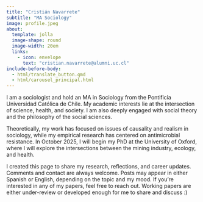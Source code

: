 ```yaml
---
title: "Cristián Navarrete"
subtitle: "MA Sociology"
image: profile.jpeg
about:
  template: jolla
  image-shape: round
  image-width: 20em
  links: 
    - icon: envelope
      text: "cristian.navarrete@alumni.uc.cl"
include-before-body: 
  - html/translate_button.qmd
  - html/carousel_principal.html
---
```


I am a sociologist and hold an MA in Sociology from the Pontificia Universidad Católica de Chile. My academic interests lie at the intersection of science, health, and society. I am also deeply engaged with social theory and the philosophy of the social sciences.

Theoretically, my work has focused on issues of causality and realism in sociology, while my empirical research has centered on antimicrobial resistance. In October 2025, I will begin my PhD at the University of Oxford, where I will explore the intersections between the mining industry, ecology, and health.

I created this page to share my research, reflections, and career updates. Comments and contact are always welcome. Posts may appear in either Spanish or English, depending on the topic and my mood. If you're interested in any of my papers, feel free to reach out. Working papers are either under-review or developed enough for me to share and discuss :)
